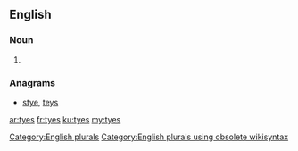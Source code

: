==English==

===Noun===
{{head|en}}

# {{plural of|tye}}

===Anagrams===
* [[stye#English|stye]], [[teys#English|teys]]

[[Category:English plurals]][[Category:English plurals using obsolete wikisyntax]]

[[ar:tyes]]
[[fr:tyes]]
[[ku:tyes]]
[[my:tyes]]